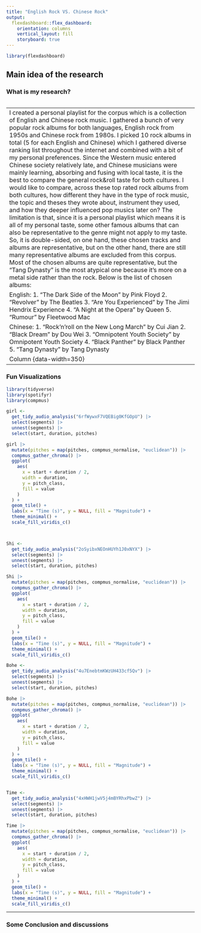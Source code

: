 ```yaml
---
title: "English Rock VS. Chinese Rock"
output: 
  flexdashboard::flex_dashboard:
    orientation: columns
    vertical_layout: fill
    storyboard: true
---
```


```r
library(flexdashboard)
```

Main idea of the research {data-width=650}
-----------------------------------------------------------------------

### What is my research?

```r

```

-----------------------------------------------------------------------
I created a personal playlist for the corpus which is a collection of English and Chinese rock music. I gathered a bunch of very popular rock albums for both languages, English rock from 1950s and Chinese rock from 1980s. I picked 10 rock albums in total (5 for each English and Chinese) which I gathered diverse ranking list throughout the internet and combined with a bit of my personal preferences. Since the Western music entered Chinese society relatively late, and Chinese musicians were mainly learning, absorbing and fusing with local taste, it is the best to compare the general rock&roll taste for both cultures. I would like to compare, across these top rated rock albums from both cultures, how different they have in the type of rock music, the topic and theses they  wrote about, instrument they used, and how they deeper influenced pop musics later on? The limitation is that, since it is a personal playlist which means it is all of my personal taste, some other famous albums that can also be representative to the genre might not apply to my taste. So, it is double-sided, on one hand, these chosen tracks and albums are representative, but on the other hand, there are still many representative albums are excluded from this corpus. Most of the chosen albums are quite representative, but the “Tang Dynasty” is the most atypical one because it’s more on a metal side rather than the rock. Below is the list of chosen albums:

English:
1. “The Dark Side of the Moon” by Pink Floyd
2. “Revolver” by The Beatles
3. “Are You Experienced” by The Jimi Hendrix Experience
4. “A Night at the Opera” by Queen
5. “Rumour” by Fleetwood Mac

Chinese:
1. “Rock’n’roll on the New Long March” by Cui Jian
2. “Black Dream” by Dou Wei
3. “Omnipotent Youth Society” by Omnipotent Youth Society
4. “Black Panther” by Black Panther
5. “Tang Dynasty” by Tang Dynasty 

Column {data-width=350}
-----------------------------------------------------------------------

### Fun Visualizations

```r
library(tidyverse)
library(spotifyr)
library(compmus)

girl <-
  get_tidy_audio_analysis("6rfWywxF7VQEBig0KfGOpU") |>
  select(segments) |>
  unnest(segments) |>
  select(start, duration, pitches)

girl |>
  mutate(pitches = map(pitches, compmus_normalise, "euclidean")) |>
  compmus_gather_chroma() |> 
  ggplot(
    aes(
      x = start + duration / 2,
      width = duration,
      y = pitch_class,
      fill = value
    )
  ) +
  geom_tile() +
  labs(x = "Time (s)", y = NULL, fill = "Magnitude") +
  theme_minimal() +
  scale_fill_viridis_c()



Shi <-
  get_tidy_audio_analysis("2oSyibxNEOnHUYh1J0xNYX") |>
  select(segments) |>
  unnest(segments) |>
  select(start, duration, pitches)

Shi |>
  mutate(pitches = map(pitches, compmus_normalise, "euclidean")) |>
  compmus_gather_chroma() |> 
  ggplot(
    aes(
      x = start + duration / 2,
      width = duration,
      y = pitch_class,
      fill = value
    )
  ) +
  geom_tile() +
  labs(x = "Time (s)", y = NULL, fill = "Magnitude") +
  theme_minimal() +
  scale_fill_viridis_c()

Bohe <-
  get_tidy_audio_analysis("4u7EnebtmKWzUH433cf5Qv") |>
  select(segments) |>
  unnest(segments) |>
  select(start, duration, pitches)

Bohe |>
  mutate(pitches = map(pitches, compmus_normalise, "euclidean")) |>
  compmus_gather_chroma() |> 
  ggplot(
    aes(
      x = start + duration / 2,
      width = duration,
      y = pitch_class,
      fill = value
    )
  ) +
  geom_tile() +
  labs(x = "Time (s)", y = NULL, fill = "Magnitude") +
  theme_minimal() +
  scale_fill_viridis_c()


Time <-
  get_tidy_audio_analysis("4xHWH1jwV5j4mBYRhxPbwZ") |>
  select(segments) |>
  unnest(segments) |>
  select(start, duration, pitches)

Time |>
  mutate(pitches = map(pitches, compmus_normalise, "euclidean")) |>
  compmus_gather_chroma() |> 
  ggplot(
    aes(
      x = start + duration / 2,
      width = duration,
      y = pitch_class,
      fill = value
    )
  ) +
  geom_tile() +
  labs(x = "Time (s)", y = NULL, fill = "Magnitude") +
  theme_minimal() +
  scale_fill_viridis_c()
```

***

### Some Conclusion and discussions

```r

```

